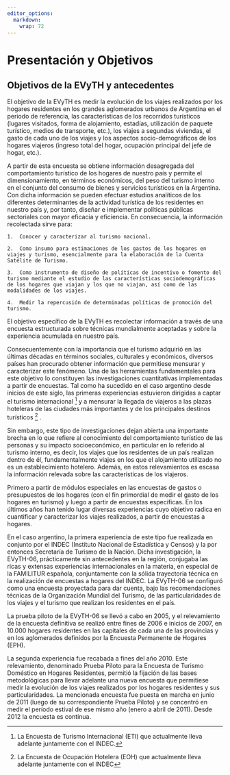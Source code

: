 ```yaml
---
editor_options: 
  markdown: 
    wrap: 72
---
```



# **Presentación y Objetivos** {#presentacion-objetivos}


## Objetivos de la EVyTH y antecedentes

El objetivo de la EVyTH es medir la evolución de los viajes realizados por los hogares residentes en los grandes aglomerados urbanos de Argentina en el periodo de referencia, las características de los recorridos turísticos (lugares visitados, forma de alojamiento, estadías, utilización de paquete turístico, medios de transporte, etc.), los viajes a segundas viviendas, el gasto de cada uno de los viajes y los aspectos socio-demográficos de los hogares viajeros (ingreso total del hogar, ocupación principal del jefe de hogar, etc.).

A partir de esta encuesta se obtiene información desagregada del comportamiento turístico de los hogares de nuestro país y permite el dimensionamiento, en términos económicos, del peso del turismo interno en el conjunto del consumo de bienes y servicios turísticos en la Argentina. Con dicha información se pueden efectuar estudios analíticos de los diferentes determinantes de la actividad turística de los residentes en nuestro país y, por tanto, diseñar e implementar políticas públicas sectoriales con mayor eficacia y eficiencia. En consecuencia, la información recolectada sirve para:

    1.	Conocer y caracterizar al turismo nacional.

    2.	Como insumo para estimaciones de los gastos de los hogares en viajes y turismo, esencialmente para la elaboración de la Cuenta Satélite de Turismo.

    3.	Como instrumento de diseño de políticas de incentivo o fomento del turismo mediante el estudio de las características sociodemográficas de los hogares que viajan y los que no viajan, así como de las modalidades de los viajes.

    4.	Medir la repercusión de determinadas políticas de promoción del turismo.

El objetivo específico de la EVyTH es recolectar información a través de una encuesta estructurada sobre técnicas mundialmente aceptadas y sobre la experiencia acumulada en nuestro país. 

Consecuentemente con la importancia que el turismo adquirió en las últimas décadas en términos sociales, culturales y económicos, diversos países han procurado obtener información que permitiese mensurar y caracterizar este fenómeno. Una de las herramientas fundamentales para este objetivo lo constituyen las investigaciones cuantitativas implementadas a partir de encuestas. Tal como ha sucedido en el caso argentino desde inicios de este siglo, las primeras experiencias estuvieron dirigidas a captar el turismo internacional [^presentacion-objetivos-1] y a mensurar la llegada de viajeros a las plazas hoteleras de las ciudades más importantes y de los principales destinos turísticos [^presentacion-objetivos-2] .

[^presentacion-objetivos-1]: La Encuesta de Turismo Internacional (ETI) que actualmente lleva adelante juntamente con el INDEC.

[^presentacion-objetivos-2]: La Encuesta de Ocupación Hotelera (EOH) que actualmente lleva adelante juntamente con el INDEC

Sin embargo, este tipo de investigaciones dejan abierta una importante brecha en lo que refiere al conocimiento del comportamiento turístico de las personas y su impacto socioeconómico, en particular en lo referido al turismo interno, es decir, los viajes que los residentes de un país realizan dentro de él, fundamentalmente viajes en los que el alojamiento utilizado no es un establecimiento hotelero. Además, en estos relevamientos es escasa la información relevada sobre las características de los viajeros.

Primero a partir de módulos especiales en las encuestas de gastos o presupuestos de los hogares (con el fin primordial de medir el gasto de los hogares en turismo) y luego a partir de encuestas específicas. En los últimos años han tenido lugar diversas experiencias cuyo objetivo radica en cuantificar y caracterizar los viajes realizados, a partir de encuestas a hogares.

En el caso argentino, la primera experiencia de este tipo fue realizada en conjunto por el INDEC (Instituto Nacional de Estadística y Censos) y la por entonces Secretaría de Turismo de la Nación. Dicha investigación, la EVyTH-06, prácticamente sin antecedentes en la región, conjugaba las ricas y extensas experiencias internacionales en la materia, en especial de la FAMILITUR española, conjuntamente con la sólida trayectoria técnica en la realización de encuestas a hogares del INDEC. La EVyTH-06 se configuró como una encuesta proyectada para dar cuenta, bajo las recomendaciones técnicas de la Organización Mundial del Turismo, de las particularidades de los viajes y el turismo que realizan los residentes en el país.

La prueba piloto de la EVyTH-06 se llevó a cabo en 2005, y el relevamiento de la encuesta definitiva se realizó entre fines de 2006 e inicios de 2007, en 10.000 hogares residentes en las capitales de cada una de las provincias y en los aglomerados definidos por la Encuesta Permanente de Hogares (EPH).

La segunda experiencia fue recabada a fines del año 2010. Este relevamiento, denominado Prueba Piloto para la Encuesta de Turismo Doméstico en Hogares Residentes, permitió la fijación de las bases metodológicas para llevar adelante una nueva encuesta que permitiese medir la evolución de los viajes realizados por los hogares residentes y sus particularidades. La mencionada encuesta fue puesta en marcha en junio de 2011 (luego de su correspondiente Prueba Piloto) y se concentró en medir el período estival de ese mismo año (enero a abril de 2011). Desde 2012 la encuesta es continua. 


